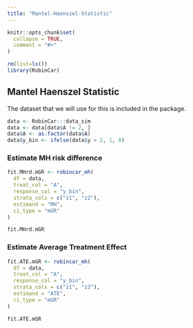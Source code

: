 ```yaml
---
title: "Mantel-Haenszel-Statistic"
---
```


```r
knitr::opts_chunk$set(
  collapse = TRUE,
  comment = "#>"
)
```

```r
rm(list=ls())
library(RobinCar)
```

## Mantel Haenszel Statistic

The dataset that we will use for this is included in the package.

```r
data <- RobinCar:::data_sim
data <- data[data$A != 2, ]
data$A <- as.factor(data$A)
data$y_bin <- ifelse(data$y > 2, 1, 0)
```

### Estimate MH risk difference

```r
fit.MHrd.mGR <- robincar_mh(
  df = data,
  treat_col = "A",
  response_col = "y_bin",
  strata_cols = c("z1", "z2"),
  estimand = "MH",
  ci_type = "mGR"
)

fit.MHrd.mGR
```

### Estimate Average Treatment Effect

```r
fit.ATE.mGR <- robincar_mh(
  df = data,
  treat_col = "A",
  response_col = "y_bin",
  strata_cols = c("z1", "z2"),
  estimand = "ATE",
  ci_type = "mGR"
)

fit.ATE.mGR
```
